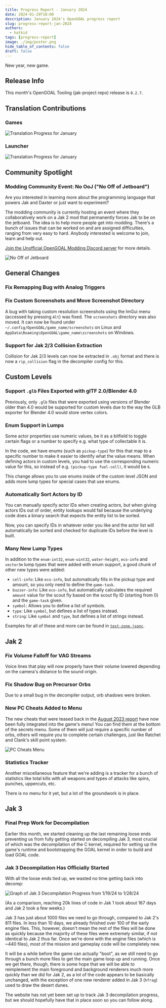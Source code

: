 ```yaml
---
title: Progress Report - January 2024
date: 2024-01-29T10:00
description: January 2024's OpenGOAL progress report
slug: progress-report-jan-2024
authors:
  - hatkid
tags: [progress-report]
image: ./img/poster.png
hide_table_of_contents: false
draft: false
---
```


<head>
  <meta name="twitter:card" content="summary_large_image" />
</head>

New year, new game.

<!--truncate-->

## Release Info

This month's OpenGOAL Tooling (jak-project repo) release is `0.2.7`.

<div className="row markdownMarginBottom">
  <div className="col col--6">
    <LauncherDownloadLink/>
  </div>
</div>

## Translation Contributions

### Games

![Translation Progress for January](img/i18n-games.png)

### Launcher

![Translation Progress for January](img/i18n-launcher.png)

## Community Spotlight

### Modding Community Event: No OoJ ("No Off of Jetboard")

Are you interested in learning more about the programming language that powers Jak and Daxter or just want to experiment?

The modding community is currently hosting an event where they collaboratively work on a Jak 2 mod that permanently forces Jak to be on the jetboard. The idea is to help more people get into modding. There's a bunch of issues that can be worked on and are assigned difficulties, ranging from very easy to hard. Anybody interested is welcome to join, learn and help out.

[Join the Unofficial OpenGOAL Modding Discord server](https://discord.gg/k5PKHta6d8) for more details.

![No Off of Jetboard](img/no-ooj.png)

## General Changes

### Fix Remapping Bug with Analog Triggers <PRLink href="https://github.com/open-goal/jak-project/pull/3294"/>

### Fix Custom Screenshots and Move Screenshot Directory <PRLink href="https://github.com/open-goal/jak-project/pull/3339"/>

A bug with taking custom resolution screenshots using the ImGui menu (accessed by pressing `Alt`) was fixed. The `screenshots` directory was also moved. It can now be found under `~/.config/OpenGOAL/game_name/screenshots` on Linux and `AppData\Roaming\OpenGOAL\game_name\screenshots` on Windows.

### Support for Jak 2/3 Collision Extraction <PRLink href="https://github.com/open-goal/jak-project/pull/3292"/> <PRLink href="https://github.com/open-goal/jak-project/pull/3348"/>

Collision for Jak 2/3 levels can now be extracted in `.obj` format and there is now a `rip_collision` flag in the decompiler config for this.

## Custom Levels

### Support `.glb` Files Exported with glTF 2.0/Blender 4.0 <PRLink href="https://github.com/open-goal/jak-project/pull/3268"/> <PRLink href="https://github.com/open-goal/jak-project/pull/3322"/>

Previously, only `.glb` files that were exported using versions of Blender older than 4.0 would be supported for custom levels due to the way the GLB exporter for Blender 4.0 would store vertex colors.

### Enum Support in Lumps <PRLink href="https://github.com/open-goal/jak-project/pull/3305"/>

Some actor properties use numeric values, be it as a bitfield to toggle certain flags or a number to specify e.g. what type of collectable it is.

In the code, we have enums (such as `pickup-type`) for this that map to a specific number to make it easier to identify what the value means. When defining actors in custom levels, you had to use the corresponding numeric value for this, so instead of e.g. `(pickup-type fuel-cell)`, it would be `6`.

This change allows you to use enums inside of the custom level JSON and adds more lump types for special cases that use enums.

### Automatically Sort Actors by ID <PRLink href="https://github.com/open-goal/jak-project/pull/3315"/>

You can manually specify actor IDs when creating actors, but when giving actors IDs out of order, entity lookups would fail because the underlying code does a binary search that expects the entity list to be sorted.

Now, you can specify IDs in whatever order you like and the actor list will automatically be sorted and checked for duplicate IDs before the level is built.

### Many New Lump Types <PRLink href="https://github.com/open-goal/jak-project/pull/3324"/> <PRLink href="https://github.com/open-goal/jak-project/pull/3337"/>

In addition to the `enum-int32`, `enum-uint32`, `water-height`, `eco-info` and `vector3m` lump types that were added with enum support, a good chunk of other new types were added:

- `cell-info`: Like `eco-info`, but automatically fills in the pickup type and amount, so you only need to define the `game-task`.
- `buzzer-info`: Like `eco-info`, but automatically calculates the required `amount` value for the scout fly based on the scout fly ID (starting from 0) and the `game-task` given.
- `symbol`: Allows you to define a list of symbols.
- `type`: Like `symbol`, but defines a list of types instead.
- `string`: Like `symbol` and `type`, but defines a list of strings instead.

Examples for all of these and more can be found in [`test-zone.jsonc`](https://github.com/open-goal/jak-project/blob/master/custom_levels/jak1/test-zone/test-zone.jsonc).

## Jak 2

### Fix Volume Falloff for VAG Streams <PRLink href="https://github.com/open-goal/jak-project/pull/3314"/>

Voice lines that play will now properly have their volume lowered depending on the camera's distance to the sound origin.

### Fix Shadow Bug on Precursor Orbs <PRLink href="https://github.com/open-goal/jak-project/pull/3271"/>

Due to a small bug in the decompiler output, orb shadows were broken.

### New PC Cheats Added to Menu <PRLink href="https://github.com/open-goal/jak-project/pull/3275"/>

The new cheats that were teased back in the [August 2023 report](https://opengoal.dev/blog/progress-report-aug-2023#new-secrets) have now been fully integrated into the game's menu! You can find them at the bottom of the secrets menu. Some of them will just require a specific number of orbs, others will require you to complete certain challenges, just like Ratchet and Clank's skill point system.

![PC Cheats Menu](img/pc-cheats.png)

### Statistics Tracker <PRLink href="https://github.com/open-goal/jak-project/pull/3288"/>

Another miscellaneous feature that we're adding is a tracker for a bunch of statistics like total kills with all weapons and types of attacks like spins, punches, uppercuts, etc.

There is no menu for it yet, but a lot of the groundwork is in place.

## Jak 3

### Final Prep Work for Decompilation <PRLink href="https://github.com/open-goal/jak-project/pull/3300"/> <PRLink href="https://github.com/open-goal/jak-project/pull/3098"/> <PRLink href="https://github.com/open-goal/jak-project/pull/3310"/> <PRLink href="https://github.com/open-goal/jak-project/pull/3311"/> <PRLink href="https://github.com/open-goal/jak-project/pull/3308"/> <PRLink href="https://github.com/open-goal/jak-project/pull/3316"/>

Earlier this month, we started cleaning up the last remaining loose ends preventing us from fully getting started on decompiling Jak 3, most crucial of which was the decompilation of the C kernel, required for setting up the game's runtime and bootstrapping the GOAL kernel in order to build and load GOAL code.

### Jak 3 Decompilation Has Officially Started <PRLink href="https://github.com/open-goal/jak-project/pull/3319"/> <PRLink href="https://github.com/open-goal/jak-project/pull/3321"/> <PRLink href="https://github.com/open-goal/jak-project/pull/3326"/> <PRLink href="https://github.com/open-goal/jak-project/pull/3332"/> <PRLink href="https://github.com/open-goal/jak-project/pull/3328"/> <PRLink href="https://github.com/open-goal/jak-project/pull/3330"/> <PRLink href="https://github.com/open-goal/jak-project/pull/3331"/> <PRLink href="https://github.com/open-goal/jak-project/pull/3333"/> <PRLink href="https://github.com/open-goal/jak-project/pull/3334"/> <PRLink href="https://github.com/open-goal/jak-project/pull/3335"/> <PRLink href="https://github.com/open-goal/jak-project/pull/3338"/> <PRLink href="https://github.com/open-goal/jak-project/pull/3340"/> <PRLink href="https://github.com/open-goal/jak-project/pull/3344"/> <PRLink href="https://github.com/open-goal/jak-project/pull/3345"/> <PRLink href="https://github.com/open-goal/jak-project/pull/3346"/> <PRLink href="https://github.com/open-goal/jak-project/pull/3347"/> <PRLink href="https://github.com/open-goal/jak-project/pull/3349"/>

With all the loose ends tied up, we wasted no time getting back into decomp:

![Graph of Jak 3 Decompilation Progress from 1/19/24 to 1/28/24](img/j3-decomp-progress.png)

(As a comparison, reaching 20k lines of code in Jak 1 took about 167 days and Jak 2 took a few weeks.)

Jak 3 has just about 1000 files we need to go through, compared to Jak 2's 811 files. In less than 10 days, we already finished over 100 of the early engine files. This, however, doesn't mean the rest of the files will be done as quickly because the majority of these files were extremely similar, if not identical to Jak 2 thus far. Once we're done with the engine files (which is ~440 files), most of the mission and gameplay code will be completely new.

It will be a while before the game can actually "boot", as we still need to go through a bunch more files to get the main game loop up and running. Once we get there, though, there is some hope that we will be able to reimplement the main foreground and background renderers much more quickly than we did for Jak 2, as a lot of the code appears to be basically unchanged, with the exception of one new renderer added in Jak 3 (`hfrag`) used to draw the desert dunes.

The website has not yet been set up to track Jak 3 decompilation progress, but we should hopefully have that in place soon so you can follow along.
